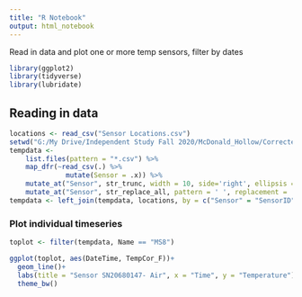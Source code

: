 ```yaml
---
title: "R Notebook"
output: html_notebook
---
```


Read in data and plot one or more temp sensors, filter by dates

```r
library(ggplot2)
library(tidyverse)
library(lubridate)
```

## Reading in data

```r

locations <- read_csv("Sensor Locations.csv")
setwd("G:/My Drive/Independent Study Fall 2020/McDonald_Hollow/Corrected Temperature Files")
tempdata <-
    list.files(pattern = "*.csv") %>% 
    map_dfr(~read_csv(.) %>% 
              mutate(Sensor = .x)) %>%
    mutate_at("Sensor", str_trunc, width = 10, side='right', ellipsis = '') %>%
    mutate_at("Sensor", str_replace_all, pattern = ' ', replacement = '')
tempdata <- left_join(tempdata, locations, by = c("Sensor" = "SensorID"))

```

### Plot individual timeseries

```r

toplot <- filter(tempdata, Name == "MS8")

ggplot(toplot, aes(DateTime, TempCor_F))+
  geom_line()+
  labs(title = "Sensor SN20680147- Air", x = "Time", y = "Temperature")+
  theme_bw()

```
